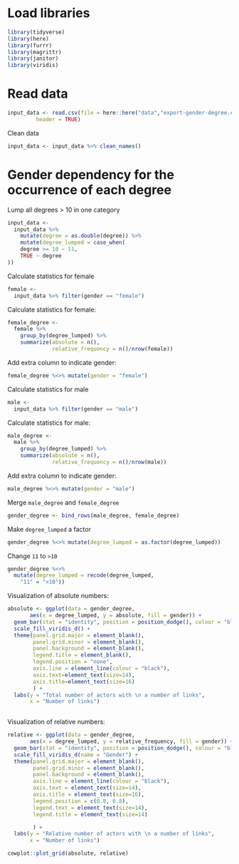 
# Load libraries

```r
library(tidyverse)
library(here)
library(furrr)
library(magrittr)
library(janitor)
library(viridis)
```

# Read data

```r
input_data <- read.csv(file = here::here("data","export-gender-degree.csv"),
         header = TRUE)
```

Clean data

```r
input_data <- input_data %>% clean_names()
```

# Gender dependency for the occurrence of each degree  

Lump all degrees > 10 in one category

```r
input_data <- 
  input_data %>% 
    mutate(degree = as.double(degree)) %>% 
    mutate(degree_lumped = case_when(
    degree >= 10 ~ 11,
    TRUE ~ degree
))
```


Calculate statistics for female

```r
female <-
  input_data %>% filter(gender == "female")
```

Calculate statistics for female:

```r
female_degree <- 
  female %>% 
    group_by(degree_lumped) %>% 
    summarize(absolute = n(),
              relative_frequency = n()/nrow(female))
```

Add extra column to indicate gender:

```r
female_degree %<>% mutate(gender = "female")
```

Calculate statistics for male

```r
male <-
  input_data %>% filter(gender == "male")
```

Calculate statistics for male:

```r
male_degree <- 
  male %>% 
    group_by(degree_lumped) %>% 
    summarize(absolute = n(),
              relative_frequency = n()/nrow(male))
```

Add extra column to indicate gender:

```r
male_degree %<>% mutate(gender = "male")
```

Merge `male_degree` and `female_degree`

```r
gender_degree <- bind_rows(male_degree, female_degree)
```

Make `degree_lumped` a factor

```r
gender_degree %<>% mutate(degree_lumped = as.factor(degree_lumped))
```

Change `11` to `>10`

```r
gender_degree %<>% 
  mutate(degree_lumped = recode(degree_lumped,
    "11" = ">10"))
```


Visualization of absolute numbers:

```r
absolute <- ggplot(data = gender_degree, 
       aes(x = degree_lumped, y = absolute, fill = gender)) +
  geom_bar(stat = "identity", position = position_dodge(), colour = "black") +
  scale_fill_viridis_d() +
  theme(panel.grid.major = element_blank(), 
        panel.grid.minor = element_blank(),
        panel.background = element_blank(), 
        legend.title = element_blank(),
        legend.position = "none",
        axis.line = element_line(colour = "black"),
        axis.text=element_text(size=14),
        axis.title=element_text(size=16)
        ) +
  labs(y = "Total number of actors with \n a number of links", 
       x = "Number of links")
  

```


Visualization of relative numbers:

```r
relative <- ggplot(data = gender_degree, 
       aes(x = degree_lumped, y = relative_frequency, fill = gender)) +
  geom_bar(stat = "identity", position = position_dodge(), colour = "black") +
  scale_fill_viridis_d(name = "Gender") +
  theme(panel.grid.major = element_blank(), 
        panel.grid.minor = element_blank(),
        panel.background = element_blank(), 
        axis.line = element_line(colour = "black"),
        axis.text = element_text(size=14),
        axis.title = element_text(size=16),
        legend.position = c(0.8, 0.8),
        legend.text = element_text(size=14),
        legend.title = element_text(size=14)

        ) +
  labs(y = "Relative number of actors with \n a number of links", 
       x = "Number of links") 
```

```r
cowplot::plot_grid(absolute, relative)
```

